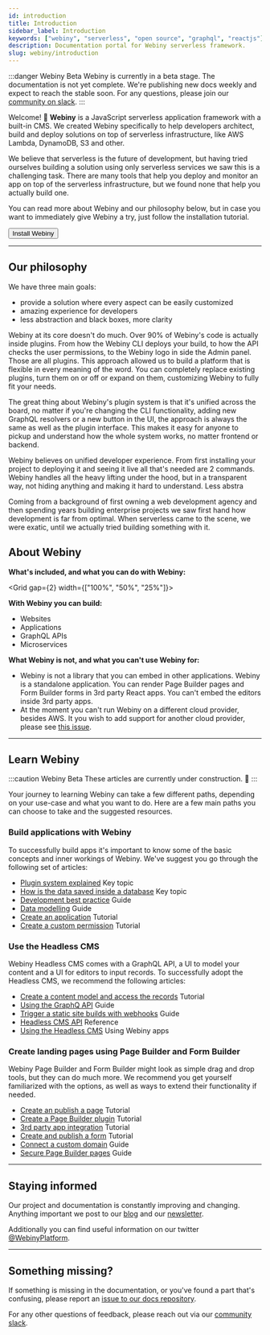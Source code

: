 ```yaml
---
id: introduction
title: Introduction
sidebar_label: Introduction
keywords: ["webiny", "serverless", "open source", "graphql", "reactjs"]
description: Documentation portal for Webiny serverless framework.
slug: webiny/introduction
---
```



:::danger Webiny Beta
Webiny is currently in a beta stage. The documentation is not yet complete. We're publishing new docs weekly and expect to reach the stable soon. For any questions, please join our [community on slack](http://www.webiny.com/slack).
:::

<Theme>

Welcome! 👋 **Webiny** is a JavaScript serverless application framework with a built-in CMS. We created Webiny specifically to help developers architect, build and deploy solutions on top of serverless infrastructure, like AWS Lambda, DynamoDB, S3 and other.

We believe that serverless is the future of development, but having tried ourselves building a solution using only serverless services we saw this is a challenging task. There are many tools that help you deploy and monitor an app on top of the serverless infrastructure, but we found none that help you actually build one. 

You can read more about Webiny and our philosophy below, but in case you want to immediately give Webiny a try, just follow the installation tutorial.

<Link href="/docs/tutorials/install-webiny">
  <Button>Install Webiny</Button>
</Link>

---

## Our philosophy

We have three main goals:
- provide a solution where every aspect can be easily customized
- amazing experience for developers
- less abstraction and black boxes, more clarity



Webiny at its core doesn't do much. Over 90% of Webiny's code is actually inside plugins. From how the Webiny CLI deploys your build, to how the API checks the user permissions, to the Webiny logo in side the Admin panel. Those are all plugins. This approach allowed us to build a platform that is flexible in every meaning of the word. You can completely replace existing plugins, turn them on or off or expand on them, customizing Webiny to fully fit your needs. 

The great thing about Webiny's plugin system is that it's unified across the board, no matter if you're changing the CLI functionality, adding new GraphQL resolvers or a new button in the UI, the approach is always the same as well as the plugin interface. This makes it easy for anyone to pickup and understand how the whole system works, no matter frontend or backend.

Webiny believes on unified developer experience. From first installing your project to deploying it and seeing it live all that's needed are 2 commands. Webiny handles all the heavy lifting under the hood, but in a transparent way, not hiding anything and making it hard to understand. Less abstra






Coming from a background of first owning a web development agency and then spending years building enterprise projects we saw first hand how development is far from optimal. When serverless came to the scene, we were exatic, until we actually tried building something with it. 

## About Webiny

**What's included, and what you can do with Webiny:**

<Grid gap={2} width={["100%", "50%", "25%"]}>
  <Box>
    <p>
      <strong>With Webiny you can build:</strong>
    </p>
    <ul>
      <li>Websites</li>
      <li>Applications</li>
      <li>GraphQL APIs</li>
      <li>Microservices</li>
    </ul>
  </Box>
</Grid>

**What Webiny is not, and what you can't use Webiny for:**

- Webiny is not a library that you can embed in other applications. Webiny is a standalone application. You can render Page Builder pages and Form Builder forms in 3rd party React apps. You can't embed the editors inside 3rd party apps.
- At the moment you can't run Webiny on a different cloud provider, besides AWS. It you wish to add support for another cloud provider, please see [this issue](https://github.com/webiny/webiny-js/issues/1150).

---

## Learn Webiny

:::caution Webiny Beta
These articles are currently under construction. 🚧
:::

Your journey to learning Webiny can take a few different paths, depending on your use-case and what you want to do. Here are a few main paths you can choose to take and the suggested resources.

### Build applications with Webiny

To successfully build apps it's important to know some of the basic concepts and inner workings of Webiny. We've suggest you go through the following set of articles:

- [Plugin system explained](#!) <Badge variant="outline">Key topic</Badge>
- [How is the data saved inside a database](#!) <Badge variant="outline">Key topic</Badge>
- [Development best practice](#!) <Badge variant="outline">Guide</Badge>
- [Data modelling](#!) <Badge variant="outline">Guide</Badge>
- [Create an application](#!) <Badge variant="outline">Tutorial</Badge>
- [Create a custom permission](#!) <Badge variant="outline">Tutorial</Badge>

### Use the Headless CMS

Webiny Headless CMS comes with a GraphQL API, a UI to model your content and a UI for editors to input records. To successfully adopt the Headless CMS, we recommend the following articles:

- [Create a content model and access the records](#!) <Badge variant="outline">Tutorial</Badge>
- [Using the GraphQ API](#!) <Badge variant="outline">Guide</Badge>
- [Trigger a static site builds with webhooks](#!) <Badge variant="outline">Guide</Badge>
- [Headless CMS API](#!) <Badge variant="outline">Reference</Badge>
- [Using the Headless CMS](#!) <Badge variant="outline">Using Webiny apps</Badge>

### Create landing pages using Page Builder and Form Builder

Webiny Page Builder and Form Builder might look as simple drag and drop tools, but they can do much more. We recommend you get yourself familiarized with the options, as well as ways to extend their functionality if needed.

- [Create an publish a page](#!) <Badge variant="outline">Tutorial</Badge>
- [Create a Page Builder plugin](#!) <Badge variant="outline">Tutorial</Badge>
- [3rd party app integration](#!) <Badge variant="outline">Tutorial</Badge>
- [Create and publish a form](#!) <Badge variant="outline">Tutorial</Badge>
- [Connect a custom domain](#!) <Badge variant="outline">Guide</Badge>
- [Secure Page Builder pages](#!) <Badge variant="outline">Guide</Badge>

---

## Staying informed

Our project and documentation is constantly improving and changing. Anything important we post to our [blog](https://www.webiny.com/blog) and our [newsletter](https://landing.mailerlite.com/webforms/landing/g9f1i1).

Additionally you can find useful information on our twitter [@WebinyPlatform](https://twitter.com/WebinyPlatform).

---

## Something missing?

If something is missing in the documentation, or you've found a part that's confusing, please report an [issue to our docs repository](https://github.com/webiny/docs.webiny.com/issues/new).

For any other questions of feedback, please reach out via our [community slack](https://www.webiny.com/slack).

</Theme>
